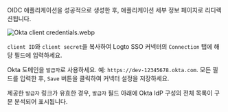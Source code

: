 OIDC 애플리케이션을 성공적으로 생성한 후, 애플리케이션 세부 정보 페이지로 리디렉션됩니다.

![Okta client credentials.webp](./assets/okta_client_credentials.webp)

`client ID`와 `client secret`을 복사하여 Logto SSO 커넥터의 `Connection` 탭에 해당 필드에 입력하세요.

Okta 도메인을 `발급자`로 사용하세요. 예: `https://dev-12345678.okta.com`. 모든 필드를 입력한 후, `Save` 버튼을 클릭하여 커넥터 설정을 저장하세요.

제공한 `발급자` 링크가 유효한 경우, `발급자` 필드 아래에 Okta IdP 구성의 전체 목록이 구문 분석되어 표시됩니다.

